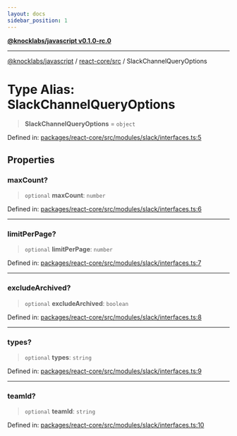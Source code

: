 ```yaml
---
layout: docs
sidebar_position: 1
---
```


[**@knocklabs/javascript v0.1.0-rc.0**](../../../index.mdx)

***

[@knocklabs/javascript](../../../modules.mdx) / [react-core/src](../index.mdx) / SlackChannelQueryOptions

# Type Alias: SlackChannelQueryOptions

> **SlackChannelQueryOptions** = `object`

Defined in: [packages/react-core/src/modules/slack/interfaces.ts:5](https://github.com/knocklabs/javascript/blob/main/packages/react-core/src/modules/slack/interfaces.ts#L5)

## Properties

### maxCount?

> `optional` **maxCount**: `number`

Defined in: [packages/react-core/src/modules/slack/interfaces.ts:6](https://github.com/knocklabs/javascript/blob/main/packages/react-core/src/modules/slack/interfaces.ts#L6)

***

### limitPerPage?

> `optional` **limitPerPage**: `number`

Defined in: [packages/react-core/src/modules/slack/interfaces.ts:7](https://github.com/knocklabs/javascript/blob/main/packages/react-core/src/modules/slack/interfaces.ts#L7)

***

### excludeArchived?

> `optional` **excludeArchived**: `boolean`

Defined in: [packages/react-core/src/modules/slack/interfaces.ts:8](https://github.com/knocklabs/javascript/blob/main/packages/react-core/src/modules/slack/interfaces.ts#L8)

***

### types?

> `optional` **types**: `string`

Defined in: [packages/react-core/src/modules/slack/interfaces.ts:9](https://github.com/knocklabs/javascript/blob/main/packages/react-core/src/modules/slack/interfaces.ts#L9)

***

### teamId?

> `optional` **teamId**: `string`

Defined in: [packages/react-core/src/modules/slack/interfaces.ts:10](https://github.com/knocklabs/javascript/blob/main/packages/react-core/src/modules/slack/interfaces.ts#L10)
